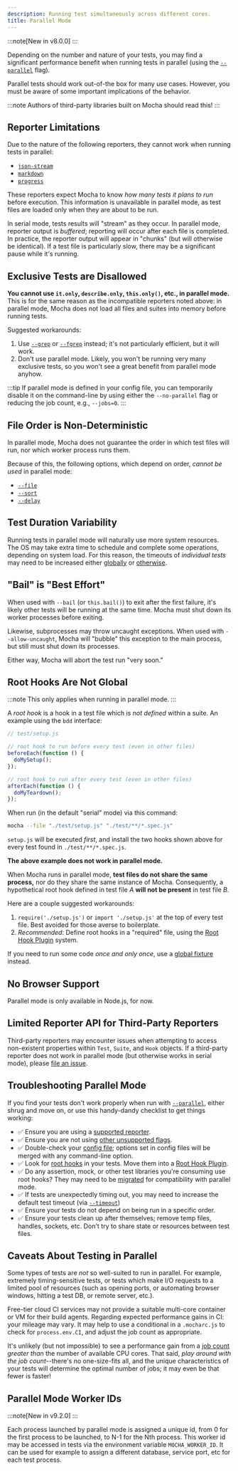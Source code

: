```yaml
---
description: Running test simultaneously across different cores.
title: Parallel Mode
---
```


:::note[New in v8.0.0]
:::

Depending on the number and nature of your tests, you may find a significant performance benefit when running tests in parallel (using the [`--parallel`](/next/running/cli#--parallel--p) flag).

Parallel tests should work out-of-the box for many use cases.
However, you must be aware of some important implications of the behavior.

:::note
Authors of third-party libraries built on Mocha should read this!
:::

## Reporter Limitations

Due to the nature of the following reporters, they cannot work when running tests in parallel:

- [`json-stream`](../reporters/json-stream)
- [`markdown`](../reporters/markdown)
- [`progress`](../reporters/progress)

These reporters expect Mocha to know _how many tests it plans to run_ before execution.
This information is unavailable in parallel mode, as test files are loaded only when they are about to be run.

In serial mode, tests results will "stream" as they occur.
In parallel mode, reporter output is _buffered_; reporting will occur after each file is completed.
In practice, the reporter output will appear in "chunks" (but will otherwise be identical).
If a test file is particularly slow, there may be a significant pause while it's running.

## Exclusive Tests are Disallowed

**You cannot use `it.only`, `describe.only`, `this.only()`, etc., in parallel mode.**
This is for the same reason as the incompatible reporters noted above: in parallel mode, Mocha does not load all files and suites into memory before running tests.

Suggested workarounds:

1. Use [`--grep`](/next/running/cli#--grep-regexp--g-regexp) or [`--fgrep`](/next/running/cli#--fgrep-string--f-string) instead; it's not particularly efficient, but it will work.
1. Don't use parallel mode.
   Likely, you won't be running very many exclusive tests, so you won't see a great benefit from parallel mode anyhow.

:::tip
If parallel mode is defined in your config file, you can temporarily disable it on the command-line by using either the `--no-parallel` flag or reducing the job count, e.g., `--jobs=0`.
:::

## File Order is Non-Deterministic

In parallel mode, Mocha does not guarantee the order in which test files will run, nor which worker process runs them.

Because of this, the following options, which depend on order, _cannot be used_ in parallel mode:

- [`--file`](/next/running/cli#--file-file)
- [`--sort`](/next/running/cli#--sort--s)
- [`--delay`](/next/running/cli#--delay)

## Test Duration Variability

Running tests in parallel mode will naturally use more system resources.
The OS may take extra time to schedule and complete some operations, depending on system load.
For this reason, the timeouts of _individual tests_ may need to be increased either [globally](/next/running/cli#--timeout-ms--t-ms) or [otherwise](./timeouts).

## "Bail" is "Best Effort"

When used with `--bail` (or `this.bail()`) to exit after the first failure, it's likely other tests will be running at the same time.
Mocha must shut down its worker processes before exiting.

Likewise, subprocesses may throw uncaught exceptions.
When used with `--allow-uncaught`, Mocha will "bubble" this exception to the main process, but still must shut down its processes.

Either way, Mocha will abort the test run "very soon."

## Root Hooks Are Not Global

:::note
This only applies when running in parallel mode.
:::

A _root hook_ is a hook in a test file which is _not defined_ within a suite.
An example using the `bdd` interface:

```js
// test/setup.js

// root hook to run before every test (even in other files)
beforeEach(function () {
  doMySetup();
});

// root hook to run after every test (even in other files)
afterEach(function () {
  doMyTeardown();
});
```

When run (in the default "serial" mode) via this command:

```bash
mocha --file "./test/setup.js" "./test/**/*.spec.js"
```

`setup.js` will be executed _first_, and install the two hooks shown above for every test found in `./test/**/*.spec.js`.

**The above example does not work in parallel mode.**

When Mocha runs in parallel mode, **test files do not share the same process,** nor do they share the same instance of Mocha.
Consequently, a hypothetical root hook defined in test file _A_ **will not be present** in test file _B_.

Here are a couple suggested workarounds:

1. `require('./setup.js')` or `import './setup.js'` at the top of every test file.
   Best avoided for those averse to boilerplate.
1. _Recommended_: Define root hooks in a "required" file, using the [Root Hook Plugin](./root-hook-plugins) system.

If you need to run some code _once and only once_, use a [global fixture](./global-fixtures) instead.

## No Browser Support

Parallel mode is only available in Node.js, for now.

## Limited Reporter API for Third-Party Reporters

Third-party reporters may encounter issues when attempting to access non-existent properties within `Test`, `Suite`, and `Hook` objects.
If a third-party reporter does not work in parallel mode (but otherwise works in serial mode), please [file an issue](https://github.com/mochajs/mocha/issues/new).

## Troubleshooting Parallel Mode

If you find your tests don't work properly when run with [`--parallel`](/next/running/cli#--parallel--p), either shrug and move on, or use this handy-dandy checklist to get things working:

- ✅ Ensure you are using a [supported reporter](#reporter-limitations).
- ✅ Ensure you are not using [other unsupported flags](#file-order-is-non-deterministic).
- ✅ Double-check your [config file](/next/running/configuring); options set in config files will be merged with any command-line option.
- ✅ Look for [root hooks](#root-hooks-are-not-global) in your tests.
  Move them into a [Root Hook Plugin](./root-hook-plugins).
- ✅ Do any assertion, mock, or other test libraries you're consuming use root hooks? They may need to be [migrated](#migrating-a-library-to-use-root-hook-plugins) for compatibility with parallel mode.
- ✅ If tests are unexpectedly timing out, you may need to increase the default test timeout (via [`--timeout`](/next/running/cli#--timeout-ms--t-ms))
- ✅ Ensure your tests do not depend on being run in a specific order.
- ✅ Ensure your tests clean up after themselves; remove temp files, handles, sockets, etc.
  Don't try to share state or resources between test files.

## Caveats About Testing in Parallel

Some types of tests are _not_ so well-suited to run in parallel.
For example, extremely timing-sensitive tests, or tests which make I/O requests to a limited pool of resources (such as opening ports, or automating browser windows, hitting a test DB, or remote server, etc.).

Free-tier cloud CI services may not provide a suitable multi-core container or VM for their build agents.
Regarding expected performance gains in CI: your mileage may vary.
It may help to use a conditional in a `.mocharc.js` to check for `process.env.CI`, and adjust the job count as appropriate.

It's unlikely (but not impossible) to see a performance gain from a [job count](/next/running/cli#--jobs-count--j-count) _greater than_ the number of available CPU cores.
That said, _play around with the job count_--there's no one-size-fits all, and the unique characteristics of your tests will determine the optimal number of jobs; it may even be that fewer is faster!

## Parallel Mode Worker IDs

:::note[New in v9.2.0]
:::

Each process launched by parallel mode is assigned a unique id, from 0 for the first process to be launched, to N-1 for the Nth process.
This worker id may be accessed in tests via the environment variable `MOCHA_WORKER_ID`.
It can be used for example to assign a different database, service port, etc for each test process.
